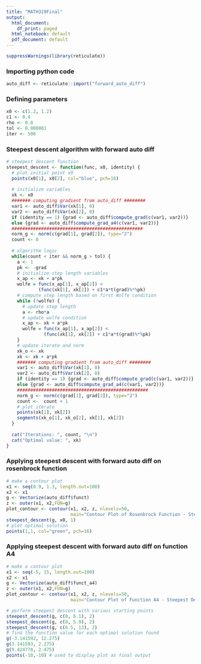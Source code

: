 ```yaml
---
title: "MATH319Final"
output:
  html_document:
    df_print: paged
  html_notebook: default
  pdf_document: default
---
```


```r
suppressWarnings(library(reticulate))
```

### Importing python code
```r
auto_diff <- reticulate::import("forward_auto_diff")
```

### Defining parameters
```r
x0 <- c(1.2, 1.2)
c1 <- 0.4
rho <- 0.8
tol <- 0.000001
iter <- 500

```

### Steepest descent algorithm with forward auto diff
```r
# steepest descent function
steepest_descent <- function(func, x0, identity) {
  # plot initial point x0
  points(x0[1], x0[2], col="blue", pch=16)
  
  # initialize variables 
  xk <- x0
  ####### computing gradient from auto_diff ########
  var1 <- auto_diff$Var(xk[1], 0)
  var2 <- auto_diff$Var(xk[2], 0)
  if (identity == 1) {grad <- auto_diff$compute_grad(c(var1, var2))}
  else {grad <- auto_diff$compute_grad_a4(c(var1, var2))}
  #################################################
  norm_g <- norm(c(grad[1], grad[2]), type="2")
  count <- 0
  
  # algorithm logic
  while(count < iter && norm_g > tol) {
    a <- 1
    pk <- -grad
    # initialize step length variables
    x_ap <- xk + a*pk
    wolfe = func(x_ap[1], x_ap[2]) < 
            (func(xk[1], xk[2]) + c1*a*t(grad)%*%pk) 
    # compute step length based on first Wolfe condition
    while (!wolfe) {
      # update step length
      a <- rho*a
      # update wolfe condition
      x_ap <- xk + a*pk
      wolfe = func(x_ap[1], x_ap[2]) < 
              (func(xk[1], xk[2]) + c1*a*t(grad)%*%pk)
    }
    # update iterate and norm
    xk_o <- xk
    xk <- xk + a*pk
    ####### computing gradient from auto_diff ########
    var1 <- auto_diff$Var(xk[1], 0)
    var2 <- auto_diff$Var(xk[2], 0)
    if (identity == 1) {grad <- auto_diff$compute_grad(c(var1, var2))}
    else {grad <- auto_diff$compute_grad_a4(c(var1, var2))}
    #################################################
    norm_g <- norm(c(grad[1], grad[2]), type="2")
    count <-  count + 1
    # plot iterate
    points(xk[1], xk[2])
    segments(xk_o[1], xk_o[2], xk[1], xk[2])
  }
  
  cat("Iterations: ", count, "\n")
  cat("Optimal value: ", xk)
}
```

### Applying steepest descent with forward auto diff on rosenbrock function
```r
# make a contour plot
x1 <- seq(0.9, 1.3, length.out=100)
x2 <- x1
g <- Vectorize(auto_diff$funct)
z <- outer(x1, x2,FUN=g)
plot_contour <- contour(x1, x2, z, nlevels=50, 
                        main="Contour Plot of Rosenbrock Function - Steepest Descent")
steepest_descent(g, x0, 1)
# plot optimal solution
points(1,1, col="green", pch=16)
```

### Applying steepest descent with forward auto diff on function A4
```r
# make a contour plot
x1 <- seq(-5, 15, length.out=100)
x2 <- x1
g <- Vectorize(auto_diff$funct_a4)
z <- outer(x1, x2,FUN=g)
plot_contour <- contour(x1, x2, z, nlevels=50, 
                        main="Contour Plot of Function A4 - Steepest Descent")

# perform steepest descent with various starting points
steepest_descent(g, c(0, 6.1), 2)
steepest_descent(g, c(0, 5.9), 2)
steepest_descent(g, c(6.5, 13), 2)
# find the function value for each optimal solution found
g(-3.141592, 12.275)
g(3.141593, 2.275)
g(9.424778, 2.475)
points(-10,-10) # used to display plot as final output
```
